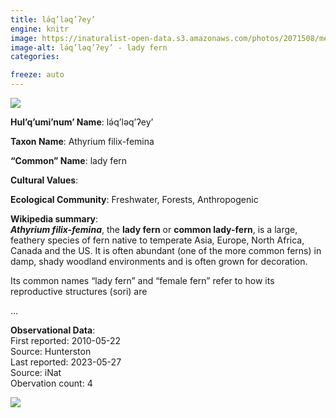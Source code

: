 ```yaml
---
title: lə́q’ləq’ʔey’
engine: knitr
image: https://inaturalist-open-data.s3.amazonaws.com/photos/2071508/medium.jpg
image-alt: lə́q’ləq’ʔey’ - lady fern
categories:

freeze: auto
---
```

![](https://inaturalist-open-data.s3.amazonaws.com/photos/2071508/medium.jpg){fig-alt="lə́q’ləq’ʔey’ - lady fern"}

**Hul'q'umi'num' Name**: lə́q’ləq’ʔey’



**Taxon Name**: Athyrium filix-femina

**"Common" Name**: lady fern

**Cultural Values**:  

::: {layout-nrow=1 style="width:60%"}

:::

**Ecological Community**: Freshwater, Forests, Anthropogenic

**Wikipedia summary**:  
<i><b>Athyrium filix-femina</b></i>, the <b>lady fern</b> or <b>common lady-fern</b>, is a large, feathery species of fern native to temperate Asia, Europe, North Africa, Canada and the US. It is often abundant (one of the more common ferns) in damp, shady woodland environments and is often grown for decoration.
</p><p>Its common names "lady fern" and "female fern" refer to how its reproductive structures (sori) are</p>...

**Observational Data**:   
First reported: 2010-05-22  
Source: Hunterston  
Last reported: 2023-05-27  
Source: iNat  
Obervation count: 4

![](community_dist.png)
